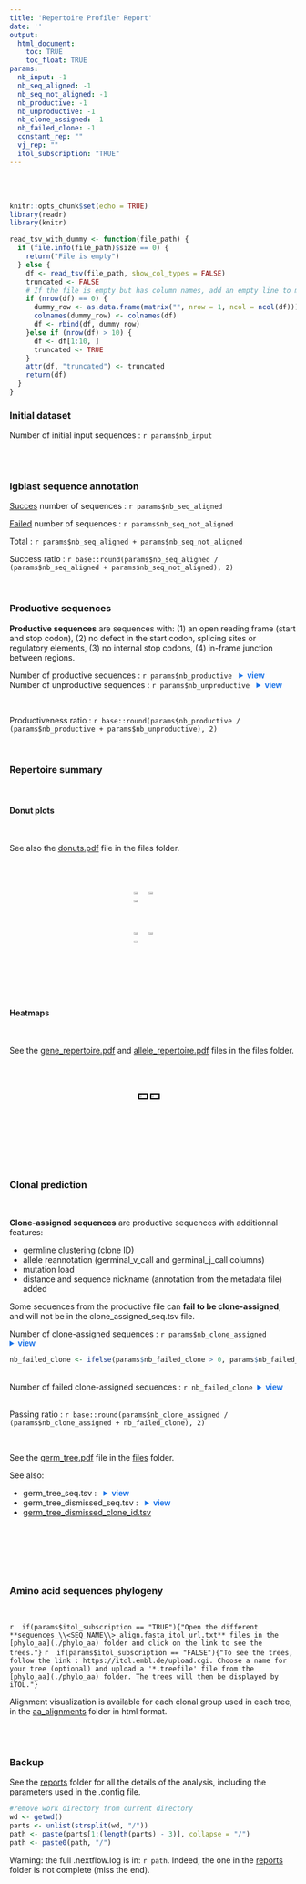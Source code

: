```yaml
---
title: 'Repertoire Profiler Report'
date: ''
output:
  html_document:
    toc: TRUE
    toc_float: TRUE
params:
  nb_input: -1
  nb_seq_aligned: -1
  nb_seq_not_aligned: -1
  nb_productive: -1
  nb_unproductive: -1
  nb_clone_assigned: -1
  nb_failed_clone: -1
  constant_rep: ""
  vj_rep: ""
  itol_subscription: "TRUE"
---
```


\n\n<br /><br />\n\n




[comment]: <> (The following script is used to be able to zoom on images)

<script>
  function toggleFullscreen(img) {
    if (img.classList.contains('fullscreen')) {
      img.classList.remove('fullscreen');
    } else {
      document.querySelectorAll('.fullscreen').forEach(el => el.classList.remove('fullscreen'));
      img.classList.add('fullscreen');
    }
  }
</script>
<head>
    <meta charset="UTF-8">
    <meta name="viewport" content="width=device-width, initial-scale=1.0">
    <title>Images cliquables</title>
    <style>
        .image-container {
            display: flex;
            justify-content: space-around;
            gap: 10px;
        }
        .image-container img {
            width: 33%;
            cursor: pointer;
            transition: transform 0.3s ease;
        }
        .fullscreen {
            position: fixed;
            top: 0;
            left: 0;
            width: 100vw !important;
            height: 100vh !important;
            object-fit: contain;
            background: rgba(0, 0, 0, 0.9);
            z-index: 1000;
            transform: scale(1);
        }
    </style>
</head>

[comment]: <> (End of script to zoom on images)

[comment]: <> (The following script is meant to display the tsvs in a readable way)

```r
knitr::opts_chunk$set(echo = TRUE)
library(readr)
library(knitr)

read_tsv_with_dummy <- function(file_path) {
  if (file.info(file_path)$size == 0) {
    return("File is empty")
  } else {
    df <- read_tsv(file_path, show_col_types = FALSE)
    truncated <- FALSE
    # If the file is empty but has column names, add an empty line to make the column names readable
    if (nrow(df) == 0) {
      dummy_row <- as.data.frame(matrix("", nrow = 1, ncol = ncol(df)))
      colnames(dummy_row) <- colnames(df)
      df <- rbind(df, dummy_row)
    }else if (nrow(df) > 10) {
      df <- df[1:10, ]
      truncated <- TRUE
    }
    attr(df, "truncated") <- truncated
    return(df)
  }
}
```

<style>
details.inline {display:inline-block;}
</style>

[comment]: <> (End tsv display)



### Initial dataset

Number of initial input sequences : ```r params$nb_input```

<br><br>

### Igblast sequence annotation


[Succes](files/igblast_aligned_seq_name.tsv) number of sequences : ```r params$nb_seq_aligned```

[Failed](files/igblast_unaligned_seq_name.tsv) number of sequences : ```r params$nb_seq_not_aligned```

Total : ```r params$nb_seq_aligned + params$nb_seq_not_aligned```

Success ratio : ```r base::round(params$nb_seq_aligned / (params$nb_seq_aligned + params$nb_seq_not_aligned), 2)```



<br>

### Productive sequences

**Productive sequences** are sequences with: (1) an open reading frame (start and stop codon), (2) no defect in the start codon, splicing sites or regulatory elements, (3) no internal stop codons, (4) in-frame junction between regions. <br>


Number of productive sequences : ```r params$nb_productive``` &nbsp; <details class="inline"><summary style="color: #1a73e8; font-family: Arial, sans-serif; font-size: 1em; font-weight: bold;">view</summary>
<span style="color:green">*productive_seq.tsv file in the [files](./files) folder*</span>
```r
df <- read_tsv_with_dummy("files/productive_seq.tsv")
if (is.data.frame(df) && attr(df, "truncated")) {
  cat("\n**(Note: Table truncated to 10 rows. Full file available in the [files](./files) folder.)**\n\n")
}
kable(df, format = "markdown", row.names = FALSE)
```
</details>
<br>
Number of unproductive sequences : ```r params$nb_unproductive``` &nbsp; <details class="inline"><summary style="color: #1a73e8; font-family: Arial, sans-serif; font-size: 1em; font-weight: bold;">view</summary>
<span style="color:green">*unproductive_seq.tsv file in the [files](./files) folder*</span>
```r
df <- read_tsv_with_dummy("files/unproductive_seq.tsv")
if (is.data.frame(df) && attr(df, "truncated")) {
  cat("\n**(Note: Table truncated to 10 rows. Full file available in the [files](./files) folder.)**\n\n")
}
kable(df, format = "markdown", row.names = FALSE)
```
</details>
<br>


Productiveness ratio : ```r base::round(params$nb_productive / (params$nb_productive + params$nb_unproductive), 2)```

<br>


### Repertoire summary

<br>

#### Donut plots

<br>

See also the [donuts.pdf](files/donuts.pdf) file in the files folder.

<br>

<div class="image-container">
  <img src="vj_gene_all_donutchart.png" onclick="toggleFullscreen(this)" />
  <img src="vj_gene_annotated_donutchart.png" onclick="toggleFullscreen(this)" />
  <img src="vj_gene_tree_donutchart.png" onclick="toggleFullscreen(this)" />
</div>
<div class="image-container">
  <img src="c_gene_all_donutchart.png" onclick="toggleFullscreen(this)" />
  <img src="c_gene_annotated_donutchart.png" onclick="toggleFullscreen(this)" />
  <img src="c_gene_tree_donutchart.png" onclick="toggleFullscreen(this)" />
</div>

<br><br><br>

#### Heatmaps

<br>

See the [gene_repertoire.pdf](files/gene_repertoire.pdf) and [allele_repertoire.pdf](files/allele_repertoire.pdf) files in the files folder.

<br>

<div class="image-container"> 
  <img src="`r params$constant_rep`" onclick="toggleFullscreen(this)" style="border: 2px solid black; width: 25%;"/> 
  <img src="`r params$vj_rep`" onclick="toggleFullscreen(this)" style="border: 2px solid black; width: 25%"/> 
</div>

<br />



<br><br><br>

###  Clonal prediction 

<br>

**Clone-assigned sequences** are productive sequences with additionnal features:<br /><ul><li>germline clustering (clone ID)<br /></li><li>allele reannotation (germinal_v_call and germinal_j_call columns)<br /></li><li>mutation load<br /></li><li>distance and sequence nickname (annotation from the metadata file) added<br></ul>

Some sequences from the productive file can **fail to be clone-assigned**, and will not be in the clone_assigned_seq.tsv file. 

Number of clone-assigned sequences : ```r params$nb_clone_assigned```&nbsp; <details class="inline"><summary style="color: #1a73e8; font-family: Arial, sans-serif; font-size: 1em; font-weight: bold;">view</summary>
<span style="color:green">*clone_assigned_seq.tsv file in the [files](./files) folder*</span>
```r
df <- read_tsv_with_dummy("files/clone_assigned_seq.tsv")
if (is.data.frame(df) && attr(df, "truncated")) {
  cat("\n**(Note: Table truncated to 10 rows. Full file available in the [files](./files) folder.)**\n\n")
}
kable(df, format = "markdown", row.names = FALSE)
```
</details>
```r
nb_failed_clone <- ifelse(params$nb_failed_clone > 0, params$nb_failed_clone, 0)
```
<br>
Number of failed clone-assigned sequences : ```r nb_failed_clone```&nbsp; <details class="inline"><summary style="color: #1a73e8; font-family: Arial, sans-serif; font-size: 1em; font-weight: bold;">view</summary>
<span style="color:green">*non_clone_assigned_sequence.tsv file in the [files](./files) folder*</span>
```r
df <- read_tsv_with_dummy("files/non_clone_assigned_sequence.tsv")
if (is.data.frame(df) && attr(df, "truncated")) {
  cat("\n**(Note: Table truncated to 10 rows. Full file available in the [files](./files) folder.)**\n\n")
}
kable(df, format = "markdown", row.names = FALSE)
```
</details>
<br>
Passing ratio : ```r base::round(params$nb_clone_assigned / (params$nb_clone_assigned + nb_failed_clone), 2)```

<br>

See the [germ_tree.pdf](files/germ_tree.pdf) file in the [files](./files) folder.
<br>

See also:<br /><ul><li>
germ_tree_seq.tsv : &nbsp; <details class="inline"><summary style="color: #1a73e8; font-family: Arial, sans-serif; font-size: 1em; font-weight: bold;">view</summary>
<span style="color:green">*germ_tree_seq.tsv file in the [files](./files) folder*</span>
```r
df <- read_tsv_with_dummy("files/germ_tree_seq.tsv")
if (is.data.frame(df) && attr(df, "truncated")) {
  cat("\n**(Note: Table truncated to 10 rows. Full file available in the [files](./files) folder.)**\n\n")
}
kable(df, format = "markdown", row.names = FALSE)
```
</details><br /></li>
<li>
germ_tree_dismissed_seq.tsv : &nbsp; <details class="inline"><summary style="color: #1a73e8; font-family: Arial, sans-serif; font-size: 1em; font-weight: bold;">view</summary>
<span style="color:green">*germ_tree_dismissed_seq.tsv file in the [files](./files) folder*</span>
```r
df <- read_tsv_with_dummy("files/germ_tree_dismissed_seq.tsv")
if (is.data.frame(df) && attr(df, "truncated")) {
  cat("\n**(Note: Table truncated to 10 rows. Full file available in the [files](./files) folder.)**\n\n")
}
kable(df, format = "markdown", row.names = FALSE)
```
</details><br /></li>
<li>[germ_tree_dismissed_clone_id.tsv](files/germ_tree_dismissed_clone_id.tsv)</li></ul>

<br>

[comment]: <> (This text is commented because cdr3 alignments are in development)
[comment]: <> (**Sequence alignment** displays are available in the [nucleotide_alignments](./nucleotide_alignments) folder. The HTML files present the alignment visualizations, while the FASTA files contain the corresponding sequences for each clonal group.)
[comment]: <> (End cdr3 text)

<br><br><br>

###  Amino acid sequences phylogeny 
<br>

`r  if(params$itol_subscription == "TRUE"){"Open the different **sequences_\\<SEQ_NAME\\>_align.fasta_itol_url.txt** files in the [phylo_aa](./phylo_aa) folder and click on the link to see the trees."}`
`r  if(params$itol_subscription == "FALSE"){"To see the trees, follow the link : https://itol.embl.de/upload.cgi. Choose a name for your tree (optional) and upload a '*.treefile' file from the [phylo_aa](./phylo_aa) folder. The trees will then be displayed by iTOL."}`

Alignment visualization is available for each clonal group used in each tree, in the [aa_alignments](./aa_alignments) folder in html format.

<br><br>

###  Backup


See the [reports](./reports) folder for all the details of the analysis, including the parameters used in the .config file.
```r
#remove work directory from current directory
wd <- getwd()
parts <- unlist(strsplit(wd, "/"))
path <- paste(parts[1:(length(parts) - 3)], collapse = "/")
path <- paste0(path, "/")
```
Warning: the full .nextflow.log is in: ```r path```. Indeed, the one in the [reports](./reports) folder is not complete (miss the end).


<br /><br />

<style>
  #TOC { max-width: 200px !important;}
  /* .tocify-item { font-size: 100% !important; } */
</style>

<style> 
  body .container, body .container-fluid { max-width: 90% !important; width: 100% !important; margin: 0 auto;  } 
</style>

<style>
  .toc-content.col-xs-12.col-sm-8.col-md-9 { margin-left: 10px !important; padding-left: 0 !important; } 
</style>

<style> /* Force a fixated width, float left and add space on the right */ .col-xs-12.col-sm-4.col-md-3 { width: 250px !important; float: left; margin-right: 20px; /* reduce interior margin */ padding: 5px; } </style>
